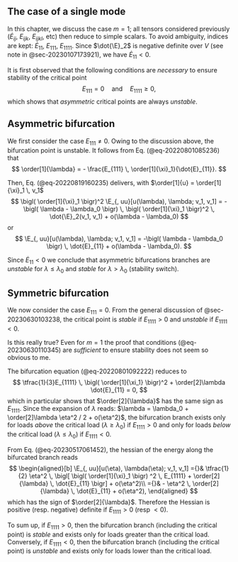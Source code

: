 ## The case of a single mode {#sec-20230630104037}

In this chapter, we discuss the case $m = 1$; all tensors considered previously ($\dot{E}_{ij}$, $E_{ijk}$, $E_{ijkl}$, etc) then reduce to simple scalars. To avoid ambiguity, indices are kept: $\dot{E}_{11}$, $E_{111}$, $E_{1111}$. Since $\dot{\E}_2$ is negative definite over $V$ (see note in @sec-20230107173921), we have $\dot{E}_{11} < 0$.

It is first observed that the following conditions are *necessary* to ensure stability of the critical point
$$
E_{111} = 0 \quad \text{and} \quad E_{1111} \geq 0,
$$
which shows that *asymmetric* critical points are always *unstable*.

## Asymmetric bifurcation

We first consider the case $E_{111} \neq 0$. Owing to the discussion above, the bifurcation point is unstable. It follows from Eq. (@eq-20220801085236) that
$$
\order[1]{\lambda} = - \frac{E_{111} \, \order[1]{\xi}_1}{\dot{E}_{11}}.
$$

Then, Eq. (@eq-20220819160235) delivers, with $\order[1]{u} = \order[1]{\xi}_1 \, v_1$
$$
\bigl( \order[1]{\xi}_1 \bigr)^2 \E_{, uu}[u(\lambda), \lambda; v_1, v_1] = -\bigl( \lambda - \lambda_0 \bigr) \, \bigl( \order[1]{\xi}_1 \bigr)^2 \, \dot{\E}_2(v_1, v_1) + o(\lambda - \lambda_0)
$$
or
$$
\E_{, uu}[u(\lambda), \lambda; v_1, v_1] = -\bigl( \lambda - \lambda_0 \bigr) \, \dot{E}_{11} + o(\lambda - \lambda_0).
$$

Since $\dot{E}_{11} < 0$ we conclude that asymmetric bifurcations branches are *unstable* for $\lambda \leq \lambda_0$ and *stable* for $\lambda > \lambda_0$ (stability switch).


## Symmetric bifurcation

We now consider the case $E_{111}=0$. From the general discussion of @sec-20230630103238, the critical point is *stable* if $E_{1111} > 0$ and *unstable* if $E_{1111} < 0$.

::: {.callout-warning}
Is this really true? Even for $m = 1$ the proof that conditions (@eq-20230630110345) are *sufficient* to ensure stability does not seem so obvious to me.
:::

The bifurcation equation (@eq-20220801092222) reduces to
$$
\tfrac{1}{3}E_{1111} \, \bigl( \order[1]{\xi_1} \bigr)^2 + \order[2]\lambda \dot{E}_{11} = 0,
$$
which in particular shows that $\order[2]{\lambda}$ has the same sign as $E_{1111}$. Since the expansion of $\lambda$ reads: $\lambda = \lambda_0 + \order[2]\lambda \eta^2 / 2 + o(\eta^2)$, the bifurcation branch exists only for loads *above* the critical load ($\lambda \geq \lambda_0$) if $E_{1111} > 0$ and only for loads *below* the critical load ($\lambda \leq \lambda_0$) if $E_{1111} < 0$.

From Eq. (@eq-20230517061452), the hessian of the energy along the bifurcated branch reads
$$
\begin{aligned}[b]
\E_{, uu}[u(\eta), \lambda(\eta); v_1, v_1]
={}& \tfrac{1}{2} \eta^2 \, \bigl[ \bigl( \order[1]{\xi}_1 \bigr) ^2 \, E_{1111}
+ \order[2]{\lambda} \, \dot{E}_{11} \bigr] + o(\eta^2)\\
={}& - \eta^2 \, \order[2]{\lambda} \, \dot{E}_{11} + o(\eta^2),
\end{aligned}
$$
which has the sign of $\order[2]{\lambda}$. Therefore the Hessian is positive (resp. negative) definite if $E_{1111} > 0$ (resp $< 0$).

To sum up, if $E_{1111} > 0$, then the bifurcation branch (including the critical point) is *stable* and exists only for loads greater than the critical load. Conversely, if $E_{1111} < 0$, then the bifurcation branch (including the critical point) is *unstable* and exists only for loads lower than the critical load.
